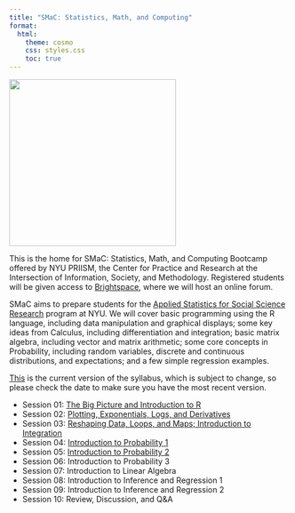 ```yaml
---
title: "SMaC: Statistics, Math, and Computing"
format:
  html:
    theme: cosmo
    css: styles.css
    toc: true
---
```


![](stats-math/orca.png){fig-align="center" width="300"}

This is the home for SMaC: Statistics, Math, and Computing Bootcamp offered by NYU PRIISM, the Center for Practice and Research at the Intersection of Information, Society, and Methodology. Registered students will be given access to [Brightspace](https://brightspace.nyu.edu/d2l/home/296393), where we will host an online forum.

SMaC aims to prepare students for the [Applied Statistics for Social Science Research](https://steinhardt.nyu.edu/degree/ms-applied-statistics-social-science-research) program at NYU. We will cover basic programming using the R language, including data manipulation and graphical displays; some key ideas from Calculus, including differentiation and integration; basic matrix algebra, including vector and matrix arithmetic; some core concepts in Probability, including random variables, discrete and continuous distributions, and expectations; and a few simple regression examples.

[This](stats-math/syllabus.pdf) is the current version of the syllabus, which is subject to change, so please check the date to make sure you have the most recent version.

-   Session 01: [The Big Picture and Introduction to R](stats-math/01-lecture/01-Lecture.html)
-   Session 02: [Plotting, Exponentials, Logs, and Derivatives](stats-math/02-lecture/02-Lecture.html)
-   Session 03: [Reshaping Data, Loops, and Maps; Introduction to Integration](stats-math/03-lecture/03-lecture.html)
-   Session 04: [Introduction to Probability 1](stats-math/04-lecture/04-lecture.html)
-   Session 05: [Introduction to Probability 2](stats-math/05-lecture/05-partial.html)
-   Session 06: Introduction to Probability 3
-   Session 07: Introduction to Linear Algebra
-   Session 08: Introduction to Inference and Regression 1
-   Session 09: Introduction to Inference and Regression 2
-   Session 10: Review, Discussion, and Q&A